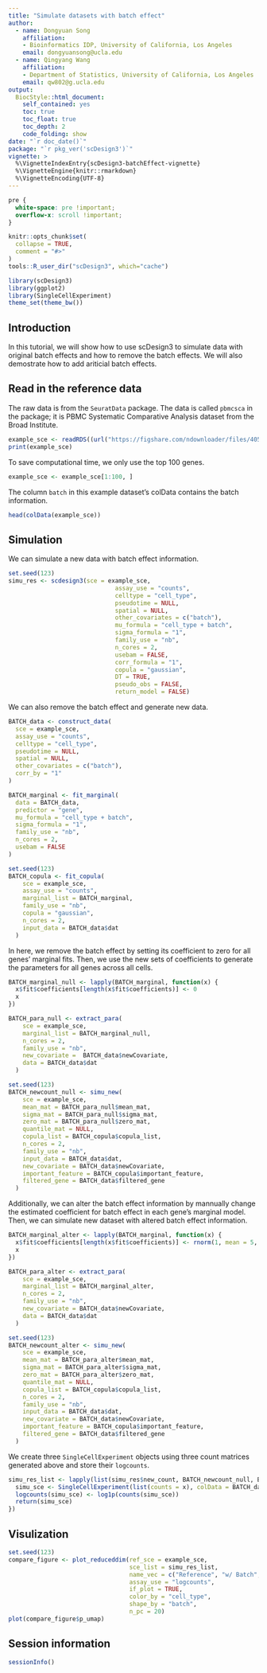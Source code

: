```yaml
---
title: "Simulate datasets with batch effect"
author: 
  - name: Dongyuan Song
    affiliation:
    - Bioinformatics IDP, University of California, Los Angeles
    email: dongyuansong@ucla.edu
  - name: Qingyang Wang
    affiliation:
    - Department of Statistics, University of California, Los Angeles
    email: qw802@g.ucla.edu
output: 
  BiocStyle::html_document:
    self_contained: yes
    toc: true
    toc_float: true
    toc_depth: 2
    code_folding: show
date: "`r doc_date()`"
package: "`r pkg_ver('scDesign3')`"
vignette: >
  %\VignetteIndexEntry{scDesign3-batchEffect-vignette}
  %\VignetteEngine{knitr::rmarkdown}
  %\VignetteEncoding{UTF-8}
---
```

```css
pre {
  white-space: pre !important;
  overflow-x: scroll !important;
}
```

```r
knitr::opts_chunk$set(
  collapse = TRUE,
  comment = "#>"
)
tools::R_user_dir("scDesign3", which="cache")
```

```r
library(scDesign3)
library(ggplot2)
library(SingleCellExperiment)
theme_set(theme_bw())
```


## Introduction
In this tutorial, we will show how to use scDesign3 to simulate data with original batch effects and how to remove the batch effects. We will also demostrate how to add ariticial batch effects.

## Read in the reference data
The raw data is from the `SeuratData` package. The data is called `pbmcsca` in the package; it is PBMC Systematic Comparative Analysis dataset from the Broad Institute.
```r
example_sce <- readRDS((url("https://figshare.com/ndownloader/files/40581965")))
print(example_sce)
```
To save computational time, we only use the top 100 genes.
```r
example_sce <- example_sce[1:100, ]
```

The column `batch` in this example dataset's colData contains the batch information.
```r
head(colData(example_sce))
```


## Simulation
We can simulate a new data with batch effect information.
```r
set.seed(123)
simu_res <- scdesign3(sce = example_sce, 
                              assay_use = "counts", 
                              celltype = "cell_type", 
                              pseudotime = NULL, 
                              spatial = NULL, 
                              other_covariates = c("batch"), 
                              mu_formula = "cell_type + batch", 
                              sigma_formula = "1", 
                              family_use = "nb", 
                              n_cores = 2, 
                              usebam = FALSE, 
                              corr_formula = "1", 
                              copula = "gaussian", 
                              DT = TRUE, 
                              pseudo_obs = FALSE, 
                              return_model = FALSE)
```


We can also remove the batch effect and generate new data.
```r
BATCH_data <- construct_data(
  sce = example_sce,
  assay_use = "counts",
  celltype = "cell_type",
  pseudotime = NULL,
  spatial = NULL,
  other_covariates = c("batch"),
  corr_by = "1"
)
```
```r
BATCH_marginal <- fit_marginal(
  data = BATCH_data,
  predictor = "gene",
  mu_formula = "cell_type + batch",
  sigma_formula = "1",
  family_use = "nb",
  n_cores = 2,
  usebam = FALSE
)
```
```r
set.seed(123)
BATCH_copula <- fit_copula(
    sce = example_sce,
    assay_use = "counts",
    marginal_list = BATCH_marginal,
    family_use = "nb",
    copula = "gaussian",
    n_cores = 2,
    input_data = BATCH_data$dat
  )
```
In here, we remove  the batch effect by setting its coefficient to zero for all genes' marginal fits. Then, we use the new sets of coefficients to generate the parameters for all genes across all cells.
```r
BATCH_marginal_null <- lapply(BATCH_marginal, function(x) {
  x$fit$coefficients[length(x$fit$coefficients)] <- 0
  x
})
```
```r
BATCH_para_null <- extract_para(
    sce = example_sce,
    marginal_list = BATCH_marginal_null,
    n_cores = 2,
    family_use = "nb",
    new_covariate =  BATCH_data$newCovariate,
    data = BATCH_data$dat
  )
```
```r
set.seed(123)
BATCH_newcount_null <- simu_new(
    sce = example_sce,
    mean_mat = BATCH_para_null$mean_mat,
    sigma_mat = BATCH_para_null$sigma_mat,
    zero_mat = BATCH_para_null$zero_mat,
    quantile_mat = NULL,
    copula_list = BATCH_copula$copula_list,
    n_cores = 2,
    family_use = "nb",
    input_data = BATCH_data$dat,
    new_covariate = BATCH_data$newCovariate,
    important_feature = BATCH_copula$important_feature,
    filtered_gene = BATCH_data$filtered_gene
  )
```

Additionally, we can alter the batch effect information by mannually change the estimated coefficient for batch effect in each gene's marginal model. Then, we can simulate new dataset with altered batch effect information.
```r
BATCH_marginal_alter <- lapply(BATCH_marginal, function(x) {
  x$fit$coefficients[length(x$fit$coefficients)] <- rnorm(1, mean = 5, sd = 2)
  x
})
```
```r
BATCH_para_alter <- extract_para(
    sce = example_sce,
    marginal_list = BATCH_marginal_alter,
    n_cores = 2,
    family_use = "nb",
    new_covariate = BATCH_data$newCovariate,
    data = BATCH_data$dat
  )
```
```r
set.seed(123)
BATCH_newcount_alter <- simu_new(
    sce = example_sce,
    mean_mat = BATCH_para_alter$mean_mat,
    sigma_mat = BATCH_para_alter$sigma_mat,
    zero_mat = BATCH_para_alter$zero_mat,
    quantile_mat = NULL,
    copula_list = BATCH_copula$copula_list,
    n_cores = 2,
    family_use = "nb",
    input_data = BATCH_data$dat,
    new_covariate = BATCH_data$newCovariate,
    important_feature = BATCH_copula$important_feature,
    filtered_gene = BATCH_data$filtered_gene
  )
```
We create three `SingleCellExperiment` objects using three count matrices generated above and store their `logcounts`.
```r
simu_res_list <- lapply(list(simu_res$new_count, BATCH_newcount_null, BATCH_newcount_alter), function(x){
  simu_sce <- SingleCellExperiment(list(counts = x), colData = BATCH_data$newCovariate)
  logcounts(simu_sce) <- log1p(counts(simu_sce))
  return(simu_sce)
})

```

## Visulization
```r
set.seed(123)
compare_figure <- plot_reduceddim(ref_sce = example_sce, 
                                  sce_list = simu_res_list, 
                                  name_vec = c("Reference", "w/ Batch", "w/o Batch","Aritifical Batch"),
                                  assay_use = "logcounts", 
                                  if_plot = TRUE, 
                                  color_by = "cell_type", 
                                  shape_by = "batch",
                                  n_pc = 20)
plot(compare_figure$p_umap)
```


## Session information
```r
sessionInfo()
```
